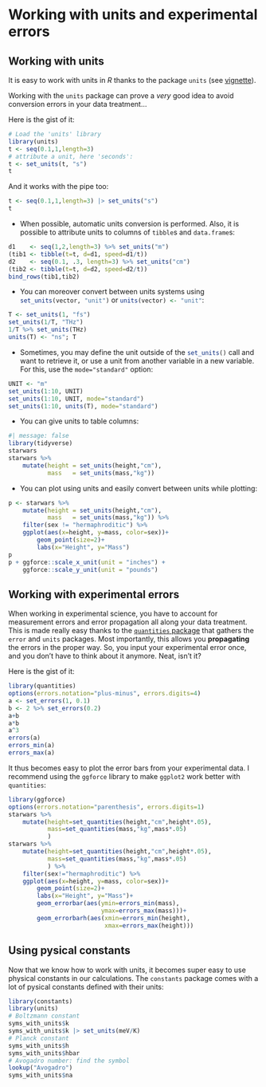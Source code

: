 # Working with units and experimental errors



## Working with units

It is easy to work with units in *R* thanks to the package `units` (see [vignette](https://r-quantities.github.io/units/articles/measurement_units_in_R.html#handling-data-with-units-in-r-the-units-package-1)).

Working with the `units` package can prove a *very* good idea to avoid conversion errors in your data treatment...

Here is the gist of it:

```r
# Load the 'units' library
library(units)
t <- seq(0.1,1,length=3)
# attribute a unit, here 'seconds':
t <- set_units(t, "s") 
t
```

And it works with the pipe too:

```r
t <- seq(0.1,1,length=3) |> set_units("s")
t
```

- When possible, automatic units conversion is performed. Also, it is possible to attribute units to columns of `tibble`s and `data.frame`s:
```r
d1    <- seq(1,2,length=3) %>% set_units("m")
(tib1 <- tibble(t=t, d=d1, speed=d1/t))
d2    <- seq(0.1, .3, length=3) %>% set_units("cm")
(tib2 <- tibble(t=t, d=d2, speed=d2/t))
bind_rows(tib1,tib2)
```
- You can moreover convert between units systems using `set_units(vector, "unit")`{.R} or `units(vector) <- "unit"`{.R}:
```r
T <- set_units(1, "fs")
set_units(1/T, "THz")
1/T %>% set_units(THz)
units(T) <- "ns"; T
```
- Sometimes, you may define the unit outside of the `set_units()`{.R} call and want to retrieve it, or use a unit from another variable in a new variable. For this, use the `mode="standard"` option:
```r
UNIT <- "m"
set_units(1:10, UNIT)
set_units(1:10, UNIT, mode="standard")
set_units(1:10, units(T), mode="standard")
```

- You can give units to table columns:
```r
#| message: false
library(tidyverse)
starwars
starwars %>% 
    mutate(height = set_units(height,"cm"),
           mass   = set_units(mass,"kg"))
```

- You can plot using units and easily convert between units while plotting:
```r
p <- starwars %>% 
    mutate(height = set_units(height,"cm"),
           mass   = set_units(mass,"kg")) %>% 
    filter(sex != "hermaphroditic") %>%
    ggplot(aes(x=height, y=mass, color=sex))+
        geom_point(size=2)+
        labs(x="Height", y="Mass")
p
p + ggforce::scale_x_unit(unit = "inches") +
    ggforce::scale_y_unit(unit = "pounds")
```


## Working with experimental errors

When working in experimental science, you have to account for measurement errors and error propagation all along your data treatment.
This is made really easy thanks to the [`quantities` package](https://github.com/r-quantities/quantities) that gathers the `error` and `units` packages. Most importantly, this allows you **propagating** the errors in the proper way. So, you input your experimental error once, and you don't have to think about it anymore. Neat, isn't it?

Here is the gist of it:

```r
library(quantities)
options(errors.notation="plus-minus", errors.digits=4)
a <- set_errors(1, 0.1)
b <- 2 %>% set_errors(0.2)
a+b
a*b
a^3
errors(a)
errors_min(a)
errors_max(a)
```

It thus becomes easy to plot the error bars from your experimental data. I recommend using the `ggforce` library to make `ggplot2` work better with `quantities`:

```r
library(ggforce)
options(errors.notation="parenthesis", errors.digits=1)
starwars %>% 
    mutate(height=set_quantities(height,"cm",height*.05),
           mass=set_quantities(mass,"kg",mass*.05)
           )
starwars %>% 
    mutate(height=set_quantities(height,"cm",height*.05),
           mass=set_quantities(mass,"kg",mass*.05)
           ) %>% 
    filter(sex!="hermaphroditic") %>% 
    ggplot(aes(x=height, y=mass, color=sex))+
        geom_point(size=2)+
        labs(x="Height", y="Mass")+
        geom_errorbar(aes(ymin=errors_min(mass),
                          ymax=errors_max(mass)))+
        geom_errorbarh(aes(xmin=errors_min(height),
                           xmax=errors_max(height)))
```



## Using pysical constants

Now that we know how to work with units, it becomes super easy to use physical constants in our calculations. The `constants` package comes with a lot of pysical constants defined with their units:

```r
library(constants)
library(units)
# Boltzmann constant
syms_with_units$k
syms_with_units$k |> set_units(meV/K)
# Planck constant
syms_with_units$h
syms_with_units$hbar
# Avogadro number: find the symbol
lookup("Avogadro")
syms_with_units$na
```

